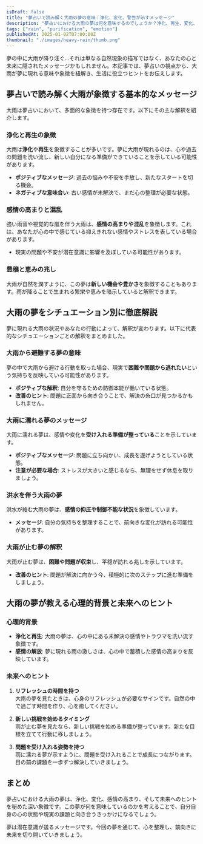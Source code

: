 ```yaml
---
isDraft: false
title: "夢占いで読み解く大雨の夢の意味｜浄化、変化、警告が示すメッセージ"
description: "夢占いにおける大雨の夢は何を意味するのでしょうか？浄化、再生、変化、そして警告のシンボルとしての可能性を解説し、心の状態や未来へのヒントをお届けします。"
tags: ["rain", "purification", "emotion"]
publishedAt: 2025-01-02T07:00:00Z
thumbnail: "./images/heavy-rain/thumb.png"
---
```


夢の中に大雨が降り注ぐ…それは単なる自然現象の描写ではなく、あなたの心と未来に隠されたメッセージかもしれません。本記事では、夢占いの視点から、大雨が夢に現れる意味や象徴を紐解き、生活に役立つヒントをお伝えします。

<TableOfContents />

<AdUnit />

## 夢占いで読み解く大雨が象徴する基本的なメッセージ

大雨は夢占いにおいて、多面的な象徴を持つ存在です。以下にその主な解釈を紹介します。

### 浄化と再生の象徴

大雨は<strong>浄化</strong>や<strong>再生</strong>を象徴することが多いです。夢に大雨が現れるのは、心や過去の問題を洗い流し、新しい自分になる準備ができていることを示している可能性があります。

- <strong>ポジティブなメッセージ</strong>: 過去の悩みや不安を手放し、新たなスタートを切る機会。
- <strong>ネガティブな意味合い</strong>: 古い感情が未解決で、まだ心の整理が必要な状態。

### 感情の高まりと混乱

強い雨音や視覚的な嵐を伴う大雨は、<strong>感情の高まりや混乱</strong>を象徴します。これは、あなたが心の中で感じている抑えきれない感情やストレスを表している場合があります。

- 現実の問題や不安が潜在意識に影響を及ぼしている可能性があります。

### 豊穣と恵みの兆し

大雨が自然を潤すように、この夢は<strong>新しい機会や豊かさ</strong>を象徴することもあります。雨が降ることで生まれる繁栄や恵みを暗示していると解釈できます。

<AdUnit />

## 大雨の夢をシチュエーション別に徹底解説

夢に現れる大雨の状況やあなたの行動によって、解釈が変わります。以下に代表的なシチュエーションごとの解釈をまとめました。

### 大雨から避難する夢の意味

夢の中で大雨から避ける行動を取った場合、現実で<strong>困難や問題から逃れたい</strong>という気持ちを反映している可能性があります。

- <strong>ポジティブな解釈</strong>: 自分を守るための防御本能が働いている状態。
- <strong>改善のヒント</strong>: 問題に正面から向き合うことで、解決の糸口が見つかるかもしれません。

### 大雨に濡れる夢のメッセージ

大雨に濡れる夢は、感情や変化を<strong>受け入れる準備が整っている</strong>ことを示しています。

- <strong>ポジティブなメッセージ</strong>: 問題に立ち向かい、成長を遂げようとしている状態。
- <strong>注意が必要な場合</strong>: ストレスが大きいと感じるなら、無理をせず休息を取りましょう。

### 洪水を伴う大雨の夢

洪水が絡む大雨の夢は、<strong>感情の抑圧や制御不能な状況</strong>を象徴しています。

- <strong>メッセージ</strong>: 自分の気持ちを整理することで、前向きな変化が訪れる可能性があります。

### 大雨が止む夢の解釈

大雨が止む夢は、<strong>困難や問題が収束</strong>し、平穏が訪れる兆しを示しています。

- <strong>改善のヒント</strong>: 問題が解決に向かう今、積極的に次のステップに進む準備をしましょう。

<AdUnit />

## 大雨の夢が教える心理的背景と未来へのヒント

### 心理的背景

- <strong>浄化と再生</strong>: 大雨の夢は、心の中にある未解決の感情やトラウマを洗い流す象徴です。
- <strong>感情の解放</strong>: 夢に現れる雨の激しさは、心の中で蓄積した感情の高まりを反映しています。

### 未来へのヒント

1. <strong>リフレッシュの時間を持つ</strong>
   <br />
   大雨の夢を見たときは、心身のリフレッシュが必要なサインです。自然の中で過ごす時間を作り、心を癒してください。

2. <strong>新しい挑戦を始めるタイミング</strong>
   <br />
   雨が止む夢を見たなら、新しい挑戦を始める準備が整っています。新たな目標を立てて行動に移しましょう。

3. <strong>問題を受け入れる姿勢を持つ</strong>
   <br />
   雨に濡れる夢が示すように、問題を受け入れることで成長につながります。目の前の課題を一歩ずつ解決していきましょう。

<AdUnit />

## まとめ

夢占いにおける大雨の夢は、浄化、変化、感情の高まり、そして未来へのヒントを秘めた深い象徴です。この夢が何を意味しているのかを考えることで、自分自身の心の状態や現実の課題と向き合うきっかけになるでしょう。

夢は潜在意識が送るメッセージです。今回の夢を通じて、心を整理し、前向きに未来を切り開いていきましょう。

<AdUnit />
